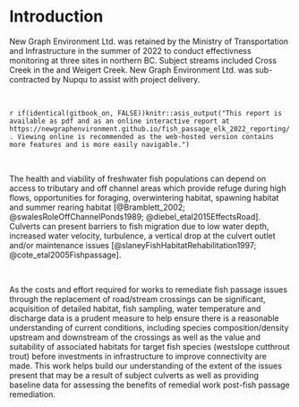 

# Introduction {#intro}
New Graph Environment Ltd. was retained by the Ministry of Transportation and Infrastructure in the summer of 2022 to conduct effectivness monitoring at three sites in northern BC. Subject streams included Cross Creek in the  and Weigert Creek. New Graph Environment Ltd. was sub-contracted by Nupqu to assist with project delivery. 

<br>


`r if(identical(gitbook_on, FALSE))knitr::asis_output("This report is available as pdf and as an online interactive report at https://newgraphenvironment.github.io/fish_passage_elk_2022_reporting/. Viewing online is recommended as the web-hosted version contains more features and is more easily navigable.")` 


<br>


The health and viability of freshwater fish populations can depend on access to tributary and off channel areas which provide refuge during high flows, opportunities for foraging, overwintering habitat, spawning habitat and summer rearing habitat [@Bramblett_2002; @swalesRoleOffChannelPonds1989; @diebel_etal2015EffectsRoad].  Culverts can present barriers to fish migration due to low water depth, increased water velocity, turbulence, a vertical drop at the culvert outlet and/or maintenance issues [@slaneyFishHabitatRehabilitation1997; @cote_etal2005Fishpassage].  

<br>

As the costs and effort required for works to remediate  fish passage issues through the replacement of road/stream crossings can be significant, acquisition of detailed habitat, fish sampling, water temperature and discharge data is a prudent measure to help ensure there is a reasonable understanding of current conditions, including species composition/density upstream and downstream of the crossings as well as the value and suitability of associated habitats for target fish species (westslope cutthrout trout) before investments in infrastructure to improve connectivity are made.  This work helps build our understanding of the extent of the issues present that may be a result of subject culverts as well as providing baseline data for assessing the benefits of remedial work post-fish passage remediation.



